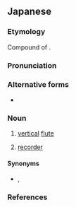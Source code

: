 ==Japanese==
{{ja-kanjitab|たて|ふえ|k2=ぶえ|yomi=k}}

===Etymology===
Compound of {{affix|sort=たてぶえ|ja|縦|tr1=tate|t1=vertical|笛|tr2=fue|t2=flute}}. {{rendaku2|sort=たてぶえ|fue|bue}}

===Pronunciation===
{{ja-pron|yomi=k|たてぶえ|acc=0|acc_ref=DJR,NHK|acc2=2|acc2_ref=DJR,NHK}}

===Alternative forms===
* {{ja-l|竪笛}}

===Noun===
{{ja-noun|たてぶえ}}

# {{lb|sort=たてぶえ|ja|musical instrument}} [[vertical]] [[flute]]
# {{lb|sort=たてぶえ|ja|musical instrument}} [[recorder]] {{gloss|musical instrument}}

====Synonyms====
* {{sense|recorder {{gloss|musical instrument}}}} {{ja-r|リコーダー}}, {{ja-r|ブロックフレーテ}}

===References===
<references/>